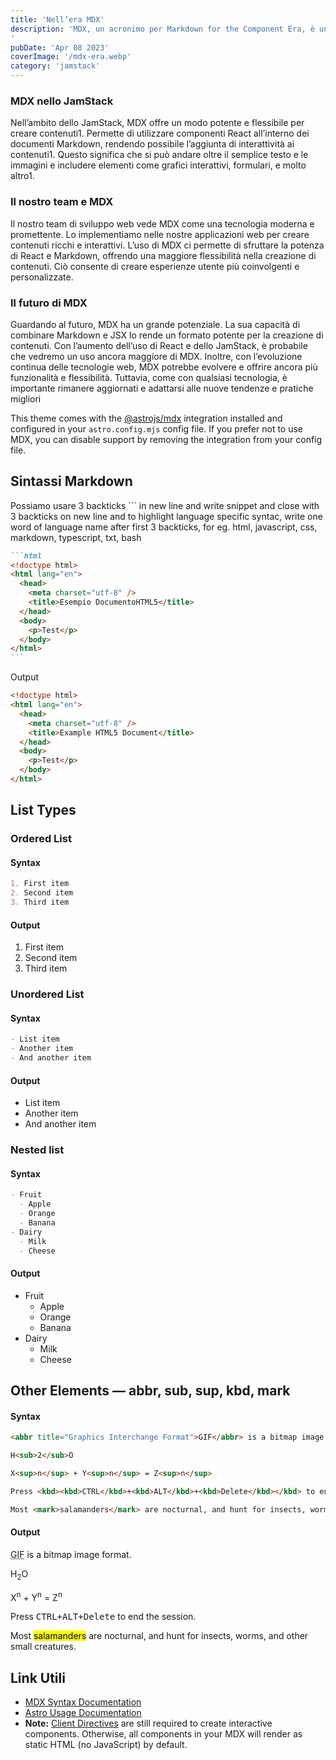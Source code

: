 ```yaml
---
title: 'Nell’era MDX'
description: 'MDX, un acronimo per Markdown for the Component Era, è una tecnologia innovativa che combina Markdown e JSX1. Questo permette di scrivere JSX direttamente nel tuo documento Markdown1. È un formato che consente di utilizzare componenti React all’interno dei file Markdown.
'
pubDate: 'Apr 08 2023'
coverImage: '/mdx-era.webp'
category: 'jamstack'
---
```




### MDX nello JamStack
Nell’ambito dello JamStack, MDX offre un modo potente e flessibile per creare contenuti1. Permette di utilizzare componenti React all’interno dei documenti Markdown, rendendo possibile l’aggiunta di interattività ai contenuti1. Questo significa che si può andare oltre il semplice testo e le immagini e includere elementi come grafici interattivi, formulari, e molto altro1.

### Il nostro team e MDX
Il nostro team di sviluppo web vede MDX come una tecnologia moderna e promettente. Lo implementiamo nelle nostre applicazioni web per creare contenuti ricchi e interattivi. L’uso di MDX ci permette di sfruttare la potenza di React e Markdown, offrendo una maggiore flessibilità nella creazione di contenuti. Ciò consente di creare esperienze utente più coinvolgenti e personalizzate.

### Il futuro di MDX
Guardando al futuro, MDX ha un grande potenziale. La sua capacità di combinare Markdown e JSX lo rende un formato potente per la creazione di contenuti. Con l’aumento dell’uso di React e dello JamStack, è probabile che vedremo un uso ancora maggiore di MDX. Inoltre, con l’evoluzione continua delle tecnologie web, MDX potrebbe evolvere e offrire ancora più funzionalità e flessibilità. Tuttavia, come con qualsiasi tecnologia, è importante rimanere aggiornati e adattarsi alle nuove tendenze e pratiche migliori

This theme comes with the [@astrojs/mdx](https://docs.astro.build/en/guides/integrations-guide/mdx/) integration installed and configured in your `astro.config.mjs` config file. If you prefer not to use MDX, you can disable support by removing the integration from your config file.


 <MyState client:load />



## Sintassi Markdown

Possiamo usare 3 backticks ``` in new line and write snippet and close with 3 backticks on new line and to highlight language specific syntac, write one word of language name after first 3 backticks, for eg. html, javascript, css, markdown, typescript, txt, bash

````markdown
```html
<!doctype html>
<html lang="en">
  <head>
    <meta charset="utf-8" />
    <title>Esempio DocumentoHTML5</title>
  </head>
  <body>
    <p>Test</p>
  </body>
</html>
```
````

Output

```html
<!doctype html>
<html lang="en">
  <head>
    <meta charset="utf-8" />
    <title>Example HTML5 Document</title>
  </head>
  <body>
    <p>Test</p>
  </body>
</html>
```

## List Types

### Ordered List

#### Syntax

```markdown
1. First item
2. Second item
3. Third item
```

#### Output

1. First item
2. Second item
3. Third item

### Unordered List

#### Syntax

```markdown
- List item
- Another item
- And another item
```

#### Output

- List item
- Another item
- And another item

### Nested list

#### Syntax

```markdown
- Fruit
  - Apple
  - Orange
  - Banana
- Dairy
  - Milk
  - Cheese
```

#### Output

- Fruit
  - Apple
  - Orange
  - Banana
- Dairy
  - Milk
  - Cheese

## Other Elements — abbr, sub, sup, kbd, mark

#### Syntax

```markdown
<abbr title="Graphics Interchange Format">GIF</abbr> is a bitmap image format.

H<sub>2</sub>O

X<sup>n</sup> + Y<sup>n</sup> = Z<sup>n</sup>

Press <kbd><kbd>CTRL</kbd>+<kbd>ALT</kbd>+<kbd>Delete</kbd></kbd> to end the session.

Most <mark>salamanders</mark> are nocturnal, and hunt for insects, worms, and other small creatures.
```

#### Output

<abbr title="Graphics Interchange Format">GIF</abbr> is a bitmap image format.

H<sub>2</sub>O

X<sup>n</sup> + Y<sup>n</sup> = Z<sup>n</sup>

Press <kbd><kbd>CTRL</kbd>+<kbd>ALT</kbd>+<kbd>Delete</kbd></kbd> to end the session.

Most <mark>salamanders</mark> are nocturnal, and hunt for insects, worms, and other small creatures.



## Link Utili

- [MDX Syntax Documentation](https://mdxjs.com/docs/what-is-mdx)
- [Astro Usage Documentation](https://docs.astro.build/en/guides/markdown-content/#markdown-and-mdx-pages)
- **Note:** [Client Directives](https://docs.astro.build/en/reference/directives-reference/#client-directives) are still required to create interactive components. Otherwise, all components in your MDX will render as static HTML (no JavaScript) by default.
